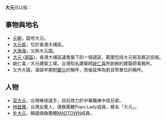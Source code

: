 '''大元'''可以指：
==事物與地名==
* [[元朝|元朝]]，国号大元。
* [[大元邨|大元邨]]，位於香港大埔區。
* [[大渤海|大渤海]]，又称大元国。
* [[大元_(選區)|大元 (選區)]]，香港大埔區議會屬下的一個選區，範圍包括大元邨及鄰近設施。
* 姚仁喜／大元建築工場，台灣知名建築師[[姚仁喜|姚仁喜]]所創辦的建築師事務所。
* 又作大圓，漢語早期對[[銀圓|銀元]]的稱呼，而後延伸為對貨幣單位的稱呼。
==人物==
* [[官大元|官大元]]，台灣棒球選手，目前效力於中華職棒中信兄弟。
* [[林盈臻|林盈臻]]，台灣女藝人，偶像團體Popu Lady成員，藝名「大元」。
* [[朴大元|朴大元]]，韓國偶像團體[[MADTOWN|MADTOWN]]成員。

{{disambig|D|Cat=二字亞洲相關消歧義}}